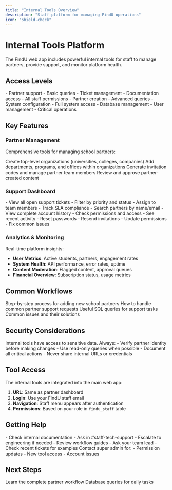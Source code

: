 ```yaml
---
title: "Internal Tools Overview"
description: "Staff platform for managing FindU operations"
icon: "shield-check"
---
```


# Internal Tools Platform

The FindU web app includes powerful internal tools for staff to manage partners, provide support, and monitor platform health.

## Access Levels

<CardGroup cols={3}>
  <Card title="FindU Staff" icon="user-shield">
    - Partner support
    - Basic queries
    - Ticket management
    - Documentation access
  </Card>
  
  <Card title="FindU Admin" icon="user-crown">
    - All staff permissions
    - Partner creation
    - Advanced queries
    - System configuration
  </Card>
  
  <Card title="Super Admin" icon="user-astronaut">
    - Full system access
    - Database management
    - User management
    - Critical operations
  </Card>
</CardGroup>

## Key Features

### Partner Management

Comprehensive tools for managing school partners:

<Steps>
  <Step title="Organization Creation">
    Create top-level organizations (universities, colleges, companies)
  </Step>
  
  <Step title="Entity Management">
    Add departments, programs, and offices within organizations
  </Step>
  
  <Step title="Access Control">
    Generate invitation codes and manage partner team members
  </Step>
  
  <Step title="Profile Moderation">
    Review and approve partner-created content
  </Step>
</Steps>

### Support Dashboard

<Tabs>
  <Tab title="Ticket Queue">
    - View all open support tickets
    - Filter by priority and status
    - Assign to team members
    - Track SLA compliance
  </Tab>
  
  <Tab title="Partner Lookup">
    - Search partners by name/email
    - View complete account history
    - Check permissions and access
    - See recent activity
  </Tab>
  
  <Tab title="Quick Actions">
    - Reset passwords
    - Resend invitations
    - Update permissions
    - Fix common issues
  </Tab>
</Tabs>

### Analytics & Monitoring

Real-time platform insights:

- **User Metrics**: Active students, partners, engagement rates
- **System Health**: API performance, error rates, uptime
- **Content Moderation**: Flagged content, approval queues
- **Financial Overview**: Subscription status, usage metrics

## Common Workflows

<CardGroup cols={2}>
  <Card title="Partner Onboarding" icon="user-plus" href="/internal/partner-management#onboarding">
    Step-by-step process for adding new school partners
  </Card>
  
  <Card title="Support Tickets" icon="headset" href="/internal/partner-management#support">
    How to handle common partner support requests
  </Card>
  
  <Card title="Database Queries" icon="database" href="/internal/common-queries">
    Useful SQL queries for support tasks
  </Card>
  
  <Card title="Troubleshooting" icon="wrench" href="/internal/partner-management#troubleshooting">
    Common issues and their solutions
  </Card>
</CardGroup>

## Security Considerations

<Warning>
  Internal tools have access to sensitive data. Always:
  - Verify partner identity before making changes
  - Use read-only queries when possible
  - Document all critical actions
  - Never share internal URLs or credentials
</Warning>

## Tool Access

The internal tools are integrated into the main web app:

1. **URL**: Same as partner dashboard
2. **Login**: Use your FindU staff email
3. **Navigation**: Staff menu appears after authentication
4. **Permissions**: Based on your role in `findu_staff` table

## Getting Help

<Tabs>
  <Tab title="Technical Issues">
    - Check internal documentation
    - Ask in #staff-tech-support
    - Escalate to engineering if needed
  </Tab>
  
  <Tab title="Process Questions">
    - Review workflow guides
    - Ask your team lead
    - Check recent tickets for examples
  </Tab>
  
  <Tab title="Access Problems">
    Contact super admin for:
    - Permission updates
    - New tool access
    - Account issues
  </Tab>
</Tabs>

## Next Steps

<CardGroup cols={2}>
  <Card title="Partner Management" icon="users" href="/internal/partner-management">
    Learn the complete partner workflow
  </Card>
  <Card title="Common Queries" icon="terminal" href="/internal/common-queries">
    Database queries for daily tasks
  </Card>
</CardGroup>